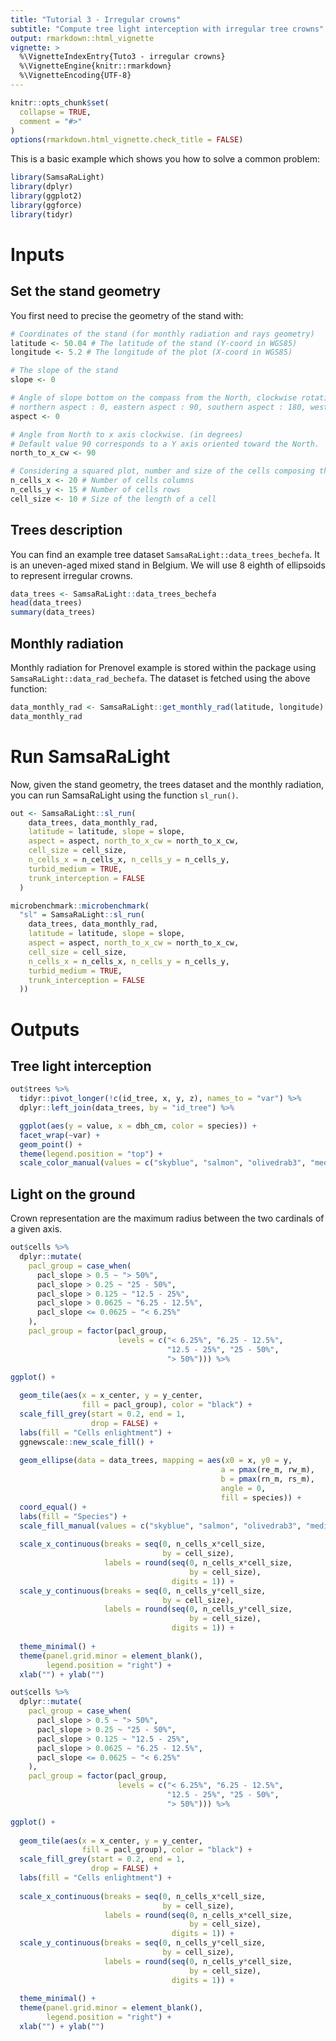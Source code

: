 ```yaml
---
title: "Tutorial 3 - Irregular crowns"
subtitle: "Compute tree light interception with irregular tree crowns"
output: rmarkdown::html_vignette
vignette: >
  %\VignetteIndexEntry{Tuto3 - irregular crowns}
  %\VignetteEngine{knitr::rmarkdown}
  %\VignetteEncoding{UTF-8}
---
```


```r
knitr::opts_chunk$set(
  collapse = TRUE,
  comment = "#>"
)
options(rmarkdown.html_vignette.check_title = FALSE)
```

This is a basic example which shows you how to solve a common problem:

```r
library(SamsaRaLight)
library(dplyr)
library(ggplot2)
library(ggforce)
library(tidyr)
```


# Inputs

## Set the stand geometry

You first need to precise the geometry of the stand with:

```r
# Coordinates of the stand (for monthly radiation and rays geometry)
latitude <- 50.04 # The latitude of the stand (Y-coord in WGS85)
longitude <- 5.2 # The longitude of the plot (X-coord in WGS85)

# The slope of the stand
slope <- 0

# Angle of slope bottom on the compass from the North, clockwise rotation (in degrees)
# northern aspect : 0, eastern aspect : 90, southern aspect : 180, western aspect : 270
aspect <- 0

# Angle from North to x axis clockwise. (in degrees)
# Default value 90 corresponds to a Y axis oriented toward the North.
north_to_x_cw <- 90

# Considering a squared plot, number and size of the cells composing the grid
n_cells_x <- 20 # Number of cells columns
n_cells_y <- 15 # Number of cells rows
cell_size <- 10 # Size of the length of a cell
```


## Trees description

You can find an example tree dataset
`SamsaRaLight::data_trees_bechefa`. It is an uneven-aged mixed stand in Belgium.
We will use 8 eighth of ellipsoids to represent irregular crowns. 

```r
data_trees <- SamsaRaLight::data_trees_bechefa
head(data_trees)
summary(data_trees)
```


## Monthly radiation

Monthly radiation for Prenovel example is stored within the package using `SamsaRaLight::data_rad_bechefa`.
The dataset is fetched using the above function:

```r
data_monthly_rad <- SamsaRaLight::get_monthly_rad(latitude, longitude)
data_monthly_rad
```



# Run SamsaRaLight

Now, given the stand geometry, the trees dataset and the monthly
radiation, you can run SamsaRaLight using the function `sl_run()`.

```r
out <- SamsaRaLight::sl_run(
    data_trees, data_monthly_rad,
    latitude = latitude, slope = slope, 
    aspect = aspect, north_to_x_cw = north_to_x_cw,
    cell_size = cell_size, 
    n_cells_x = n_cells_x, n_cells_y = n_cells_y,
    turbid_medium = TRUE,
    trunk_interception = FALSE
  )
```


```r
microbenchmark::microbenchmark(
  "sl" = SamsaRaLight::sl_run(
    data_trees, data_monthly_rad,
    latitude = latitude, slope = slope, 
    aspect = aspect, north_to_x_cw = north_to_x_cw,
    cell_size = cell_size, 
    n_cells_x = n_cells_x, n_cells_y = n_cells_y,
    turbid_medium = TRUE,
    trunk_interception = FALSE
  ))
```


# Outputs

## Tree light interception

```r
out$trees %>% 
  tidyr::pivot_longer(!c(id_tree, x, y, z), names_to = "var") %>%
  dplyr::left_join(data_trees, by = "id_tree") %>% 

  ggplot(aes(y = value, x = dbh_cm, color = species)) +
  facet_wrap(~var) +
  geom_point() +
  theme(legend.position = "top") +
  scale_color_manual(values = c("skyblue", "salmon", "olivedrab3", "mediumorchid1"))
```


## Light on the ground

Crown representation are the maximum radius between the two cardinals of a given axis.

```r
out$cells %>% 
  dplyr::mutate(
    pacl_group = case_when(
      pacl_slope > 0.5 ~ "> 50%",
      pacl_slope > 0.25 ~ "25 - 50%",
      pacl_slope > 0.125 ~ "12.5 - 25%",
      pacl_slope > 0.0625 ~ "6.25 - 12.5%",
      pacl_slope <= 0.0625 ~ "< 6.25%"
    ),
    pacl_group = factor(pacl_group,
                        levels = c("< 6.25%", "6.25 - 12.5%",
                                   "12.5 - 25%", "25 - 50%",
                                   "> 50%"))) %>% 

ggplot() +
  
  geom_tile(aes(x = x_center, y = y_center,
                fill = pacl_group), color = "black") +
  scale_fill_grey(start = 0.2, end = 1,
                  drop = FALSE) +
  labs(fill = "Cells enlightment") +
  ggnewscale::new_scale_fill() +
  
  geom_ellipse(data = data_trees, mapping = aes(x0 = x, y0 = y, 
                                               a = pmax(re_m, rw_m),
                                               b = pmax(rn_m, rs_m),
                                               angle = 0,
                                               fill = species)) +
  coord_equal() +
  labs(fill = "Species") +
  scale_fill_manual(values = c("skyblue", "salmon", "olivedrab3", "mediumorchid1")) +
  
  scale_x_continuous(breaks = seq(0, n_cells_x*cell_size,
                                  by = cell_size),
                     labels = round(seq(0, n_cells_x*cell_size,
                                        by = cell_size),
                                    digits = 1)) +
  scale_y_continuous(breaks = seq(0, n_cells_y*cell_size,
                                  by = cell_size),
                     labels = round(seq(0, n_cells_y*cell_size,
                                        by = cell_size),
                                    digits = 1)) +
  
  theme_minimal() +
  theme(panel.grid.minor = element_blank(),
        legend.position = "right") +
  xlab("") + ylab("")
```

```r
out$cells %>% 
  dplyr::mutate(
    pacl_group = case_when(
      pacl_slope > 0.5 ~ "> 50%",
      pacl_slope > 0.25 ~ "25 - 50%",
      pacl_slope > 0.125 ~ "12.5 - 25%",
      pacl_slope > 0.0625 ~ "6.25 - 12.5%",
      pacl_slope <= 0.0625 ~ "< 6.25%"
    ),
    pacl_group = factor(pacl_group,
                        levels = c("< 6.25%", "6.25 - 12.5%",
                                   "12.5 - 25%", "25 - 50%",
                                   "> 50%"))) %>% 

ggplot() +
  
  geom_tile(aes(x = x_center, y = y_center,
                fill = pacl_group), color = "black") +
  scale_fill_grey(start = 0.2, end = 1,
                  drop = FALSE) +
  labs(fill = "Cells enlightment") +
  
  scale_x_continuous(breaks = seq(0, n_cells_x*cell_size,
                                  by = cell_size),
                     labels = round(seq(0, n_cells_x*cell_size,
                                        by = cell_size),
                                    digits = 1)) +
  scale_y_continuous(breaks = seq(0, n_cells_y*cell_size,
                                  by = cell_size),
                     labels = round(seq(0, n_cells_y*cell_size,
                                        by = cell_size),
                                    digits = 1)) +
  
  theme_minimal() +
  theme(panel.grid.minor = element_blank(),
        legend.position = "right") +
  xlab("") + ylab("")
```